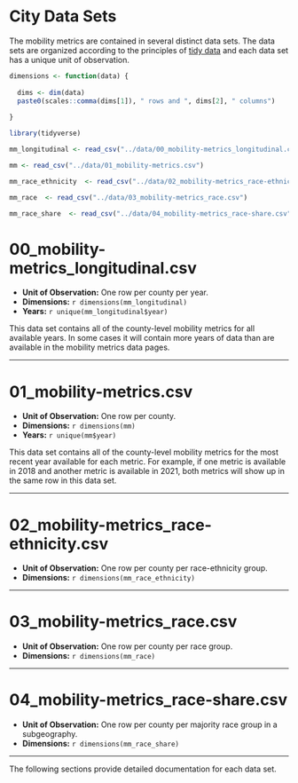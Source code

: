 # City Data Sets {.unnumbered}

The mobility metrics are contained in several distinct data sets. The data sets are organized according to the principles of [tidy data](https://r4ds.had.co.nz/tidy-data.html) and each data set has a unique unit of observation. 

```r
dimensions <- function(data) {
  
  dims <- dim(data)
  paste0(scales::comma(dims[1]), " rows and ", dims[2], " columns")
  
}

library(tidyverse)

mm_longitudinal <- read_csv("../data/00_mobility-metrics_longitudinal.csv")

mm <- read_csv("../data/01_mobility-metrics.csv")

mm_race_ethnicity  <- read_csv("../data/02_mobility-metrics_race-ethnicity.csv")

mm_race  <- read_csv("../data/03_mobility-metrics_race.csv")

mm_race_share  <- read_csv("../data/04_mobility-metrics_race-share.csv")

```

# 00_mobility-metrics_longitudinal.csv

* **Unit of Observation:** One row per county per year. 
* **Dimensions:** `r dimensions(mm_longitudinal)`
* **Years:** `r unique(mm_longitudinal$year)`

This data set contains all of the county-level mobility metrics for all available years. In some cases it will contain more years of data than are available in the mobility metrics data pages. 

---

# 01_mobility-metrics.csv

* **Unit of Observation:** One row per county. 
* **Dimensions:** `r dimensions(mm)`
* **Years:** `r unique(mm$year)`

This data set contains all of the county-level mobility metrics for the most recent year available for each metric. For example, if one metric is available in 2018 and another metric is available in 2021, both metrics will show up in the same row in this data set. 

---

# 02_mobility-metrics_race-ethnicity.csv

* **Unit of Observation:** One row per county per race-ethnicity group.
* **Dimensions:** `r dimensions(mm_race_ethnicity)`

---

# 03_mobility-metrics_race.csv

* **Unit of Observation:** One row per county per race group.
* **Dimensions:** `r dimensions(mm_race)`

---

# 04_mobility-metrics_race-share.csv

* **Unit of Observation:** One row per county per majority race group in a subgeography.
* **Dimensions:** `r dimensions(mm_race_share)`

---

The following sections provide detailed documentation for each data set.
